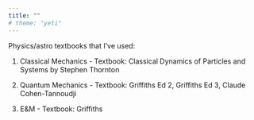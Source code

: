 ```yaml
---
title: ""
# theme: "yeti"
---
```


Physics/astro textbooks that I've used:

1. Classical Mechanics - Textbook: Classical Dynamics of Particles and Systems by Stephen Thornton

2. Quantum Mechanics - Textbook: Griffiths Ed 2, Griffiths Ed 3, Claude Cohen-Tannoudji

3. E&M - Textbook: Griffiths